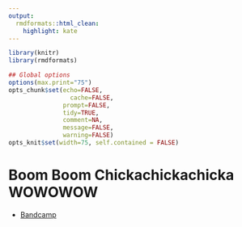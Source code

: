 ```yaml
---
output:
  rmdformats::html_clean:
    highlight: kate
---
```



```r
library(knitr)
library(rmdformats)

## Global options
options(max.print="75")
opts_chunk$set(echo=FALSE,
	             cache=FALSE,
               prompt=FALSE,
               tidy=TRUE,
               comment=NA,
               message=FALSE,
               warning=FALSE)
opts_knit$set(width=75, self.contained = FALSE)
```




# Boom Boom Chickachickachicka WOWOWOW

 * [Bandcamp](https://boomboomchickachickachickawowow.bandcamp.com/)


